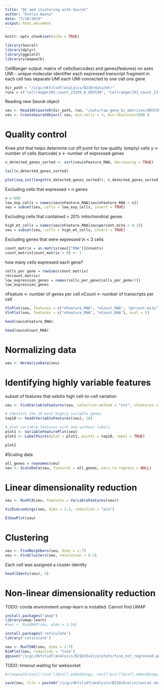 ```yaml
---
title: "QC and clustering with Seurat"
author: "Evelin Aasna"
date: "7/10/2019"
output: html_document
---
```


```r
knitr::opts_chunk$set(echo = TRUE)
```


```r
library(Seurat)
library(dplyr)
library(ggplot2)
library(sleepwalk)
```

CellRanger output:
matrix of cells(barcodes) and genes(features) on axes
UMI - unique molecular identifier
each expressed transcript fragment in each cell has separate UMI
each UMI connected to one cell one gene

```r
dir_path = "/icgc/dkfzlsdf/analysis/B210/data/mf/"
runs = c("cellranger201_count_23156_6_GRCh38", "cellranger201_count_23156_7_GRCh38", "cellranger201_count_23156_8_GRCh38", "cellranger201_count_24192-25608_4839STDY7131581_GRCh38", "cellranger201_count_24192-25608_4839STDY7131582_GRCh38", "cellranger201_count_24192-25608_4839STDY7131583_GRCh38", "cellranger201_count_24192-25608_4839STDY7131584_GRCh38")
```


Reading new Seurat object
```r
seu <- Read10X(paste0(dir_path, run, "/outs/raw_gene_bc_matrices/GRCh38/"))
seu <- CreateSeuratObject( seu, min.cells = 3, min.features=1000 )
```

# Quality control
Knee plot that helps determine cut off point for low quality (empty) cells
y <- number of cells (barcode)
x <- number of expressed genes
```r
n_detected_genes_sorted <- sort(seu$nFeature_RNA, decreasing = TRUE)
```

```r
tail(n_detected_genes_sorted)
```


```r
plot(seq.int(length(n_detected_genes_sorted)), n_detected_genes_sorted, log = "xy", type = "s", xlab = "barcodes", ylab = "detected genes")
```


Excluding cells that expressed < n genes
```r
n = 600
low_exp_cells = names(seu$nFeature_RNA[seu$nFeature_RNA < n])
seu = subset(seu, cells = low_exp_cells, invert = TRUE)
```

Excluding cells that contained > 20% mitochondrial genes
```r
high_mt_cells = names(seu$nFeature_RNA[seu$percent.mito > 0.2])
seu = subset(seu, cells = high_mt_cells, invert = TRUE) 
```

Excluding genes that were expressed in < 3 cells
```r
count_matrix = as.matrix(seu[["RNA"]]@counts)
count_matrix[count_matrix > 0] <- 1
```

how many cells expressed each gene?
```r
cells_per_gene = rowSums(count_matrix)
rm(count_matrix)
low_expression_genes = names(cells_per_gene[cells_per_gene<3]) 
low_expression_genes
```


nFeature <- number of genes per cell
nCount <- number of transcripts per cell
```r
VlnPlot(seu, features = c("nFeature_RNA", "nCount_RNA", "percent.mito"), ncol = 3)
VlnPlot(seu, features = c("nFeature_RNA", "nCount_RNA"), ncol = 2)
```



```r
head(seu$nFeature_RNA)
```

```r
head(seu$nCount_RNA)
```


# Normalizing data
```r
seu <- NormalizeData(seu)
```

# Identifying highly variable features

subset of features that exbitis high cell-to-cell variation
```r
seu <- FindVariableFeatures(seu, selection.method = "vst", nfeatures = 2000)

# Identify the 10 most highly variable genes
top10 <- head(VariableFeatures(seu), 10)

# plot variable features with and without labels
plot1 <- VariableFeaturePlot(seu)
plot2 <- LabelPoints(plot = plot1, points = top10, repel = TRUE)

plot2
```
#Scaling data
```r
all_genes = rownames(seu)
seu <- ScaleData(seu, features = all_genes, vars.to.regress = NULL)
```

# Linear dimensionality reduction
```r
seu <- RunPCA(seu, features = VariableFeatures(seu))
```

```r
VizDimLoadings(seu, dims = 1:2, reduction = "pca")
```

```r
ElbowPlot(seu)
```

# Clustering

```r
seu <- FindNeighbors(seu, dims = 1:7)
seu <- FindClusters(seu, resolution = 0.5)
```

Each cell was assigned a cluster identity
```r
head(Idents(seu), 5)
```


# Non-linear dimensionality reduction
TODO: conda environment umap-learn is installed. Cannot find UMAP
```r
install.packages("umap")
library(umap-learn)
#seu <- RunUMAP(seu, dims = 1:10)
```

```r
install.packages('reticulate')
library('reticulate')
```


```r
seu <- RunTSNE(seu, dims = 1:7)
DimPlot(seu, reduction = "tsne")
ggsave("/icgc/dkfzlsdf/analysis/B210/Evelin/plots/tsne_not_regressed.pdf")
```

TODO: timeout waiting for websocket
```r
#sleepwalk(seu[["tsne"]]@cell.embeddings, seu[["pca"]]@cell.embeddings)
```



```r
save(seu, file = paste0("/icgc/dkfzlsdf/analysis/B210/Evelin/seurat_objects/",run,".RData"))
```
